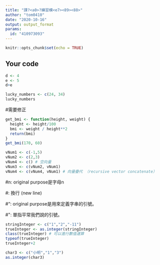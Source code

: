 ---
title: "課?<a0>?練習模<e7><89><88>"
author: "tom0410"
date: "2020-10-16"
output: output_format
params:
  id: "410973093"
---

```{r setup, include=FALSE}
knitr::opts_chunk$set(echo = TRUE)
```

## Your code

```{r}
d <- 4
e <- 5
d+e

```

```{r}
lucky_numbers <- c(24, 34)
lucky_numbers
```
#需要修正
```{r}
get_bmi <- function(height, weight) {
  height <- height/100
  bmi <- weight / height**2
  return(bmi)
}
get_bmi(170, 60)

```
```{r}
vNum1 <- c(-1,5)
vNum2 <- c(2,3)
vNum4 <- c() # 空向量
vNum3 <- c(vNum2, vNum1)
vNum4 <- c(vNum4, vNum1) # 向量疊代 （recursive vector concatenate）
```
#n: original purpose是字母n

#\n: 換行 (new line)

#": original purpose是用來定義字串的引號。

#\": 單指平常我們說的引號。
```{r}
stringInteger <- c("1","2","-11")
trueInteger <- as.integer(stringInteger)
class(trueInteger) # 可以進行數值運算
typeof(trueInteger)
trueInteger+2

char3 <- c("小明","1","3")
as.integer(char3)
```

